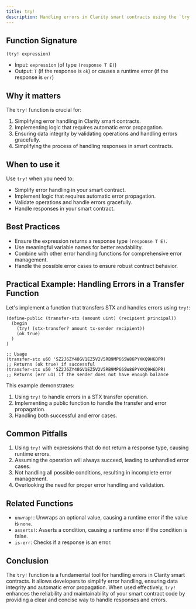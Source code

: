 ```yaml
---
title: try!
description: Handling errors in Clarity smart contracts using the `try!` function.
---
```


## Function Signature

```clarity
(try! expression)
```

- Input: `expression` (of type `(response T E)`)
- Output: `T` (if the response is `ok`) or causes a runtime error (if the response is `err`)

## Why it matters

The `try!` function is crucial for:

1. Simplifying error handling in Clarity smart contracts.
2. Implementing logic that requires automatic error propagation.
3. Ensuring data integrity by validating operations and handling errors gracefully.
4. Simplifying the process of handling responses in smart contracts.

## When to use it

Use `try!` when you need to:

- Simplify error handling in your smart contract.
- Implement logic that requires automatic error propagation.
- Validate operations and handle errors gracefully.
- Handle responses in your smart contract.

## Best Practices

- Ensure the expression returns a response type `(response T E)`.
- Use meaningful variable names for better readability.
- Combine with other error handling functions for comprehensive error management.
- Handle the possible error cases to ensure robust contract behavior.

## Practical Example: Handling Errors in a Transfer Function

Let's implement a function that transfers STX and handles errors using `try!`:

```clarity
(define-public (transfer-stx (amount uint) (recipient principal))
  (begin
    (try! (stx-transfer? amount tx-sender recipient))
    (ok true)
  )
)

;; Usage
(transfer-stx u60 'SZ2J6ZY48GV1EZ5V2V5RB9MP66SW86PYKKQ9H6DPR) 
;; Returns (ok true) if successful
(transfer-stx u50 'SZ2J6ZY48GV1EZ5V2V5RB9MP66SW86PYKKQ9H6DPR) 
;; Returns (err u1) if the sender does not have enough balance
```

This example demonstrates:
1. Using `try!` to handle errors in a STX transfer operation.
2. Implementing a public function to handle the transfer and error propagation.
3. Handling both successful and error cases.

## Common Pitfalls

1. Using `try!` with expressions that do not return a response type, causing runtime errors.
2. Assuming the operation will always succeed, leading to unhandled error cases.
3. Not handling all possible conditions, resulting in incomplete error management.
4. Overlooking the need for proper error handling and validation.

## Related Functions

- `unwrap!`: Unwraps an optional value, causing a runtime error if the value is `none`.
- `asserts!`: Asserts a condition, causing a runtime error if the condition is false.
- `is-err`: Checks if a response is an error.

## Conclusion

The `try!` function is a fundamental tool for handling errors in Clarity smart contracts. It allows developers to simplify error handling, ensuring data integrity and automatic error propagation. When used effectively, `try!` enhances the reliability and maintainability of your smart contract code by providing a clear and concise way to handle responses and errors.
